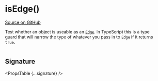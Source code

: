 
# isEdge()

[Source on GitHub](https://github.com/wbkd/react-flow/blob/f919cb152dd5a92ec3b4d7e4568ffe099bc2af39/packages/react/src/utils/general.ts#L14)

Test whether an object is useable as an [`Edge`](../types/Edge). In TypeScript
this is a type guard that will narrow the type of whatever you pass in to
[`Edge`](../types/Edge) if it returns `true`.

```js

```

## Signature

<PropsTable {...signature} />
